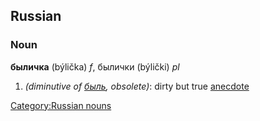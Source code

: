 ==Russian==
[[Category:Russian nouns]]
===Noun===
'''быличка''' (býlička) ''f'', былички (býlički) ''pl''

#''(diminutive of [[быль]], obsolete)'': dirty but true [[anecdote]]
